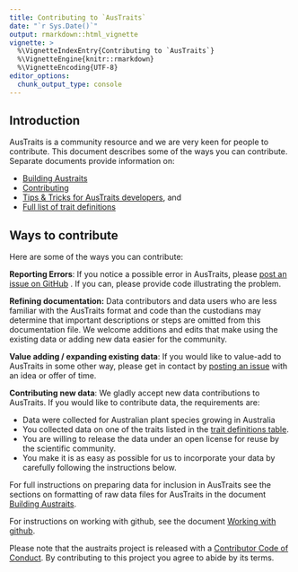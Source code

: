 ```yaml
---
title: Contributing to `AusTraits`
date: "`r Sys.Date()`"
output: rmarkdown::html_vignette
vignette: >
  %\VignetteIndexEntry{Contributing to `AusTraits`}
  %\VignetteEngine{knitr::rmarkdown}
  %\VignetteEncoding{UTF-8}
editor_options:
  chunk_output_type: console
---
```


<!-- Contributing.md is generated from Contributing.Rmd Please edit that file -->

## Introduction

AusTraits is a community resource and we are very keen for people to contribute. This document describes some of the ways you can contribute. Separate documents provide information on: 

- [Building Austraits](Building.md)
- [Contributing](Contributing.md)
- [Tips & Tricks for AusTraits developers](TipTricks.md), and
- [Full list of trait definitions](Trait_definitions.md)

## Ways to contribute

Here are some of the ways you can contribute: 

**Reporting Errors**: If you notice a possible error in AusTraits, please [post an issue on GitHub](https://github.com/traitecoevo/austraits.build/issues) . If you can, please provide code illustrating the problem.

**Refining documentation:** Data contributors and data users who are less familiar with the AusTraits format and code than the custodians may determine that important descriptions or steps are omitted from this documentation file. We welcome additions and edits that make using the existing data or adding new data easier for the community.

**Value adding / expanding existing data**: If you would like to value-add to AusTraits in some other way, please get in contact by [posting an issue](https://github.com/traitecoevo/austraits/issues) with an idea or offer of time.

**Contributing new data**: We gladly accept new data contributions to AusTraits. If you would like to contribute data, the requirements are:

- Data were collected for Australian plant species growing in Australia
- You collected data on one of the traits listed in the [trait definitions table](Trait_definitions.md).
- You are willing to release the data under an open license for reuse by the scientific community.
- You make it is as easy as possible for us to incorporate your data by carefully following the instructions below.


For full instructions on preparing data for inclusion in AusTraits see the sections on formatting of raw data files for AusTraits in the document [Building Austraits](Building.md).

For instructions on working with github, see the document [Working with github](docs/TipsTricks.md#working-with-our-github-repository).

Please note that the austraits project is released with a [Contributor Code of Conduct](../.github/CODE_OF_CONDUCT.md). By contributing to this project you agree to abide by its terms.
